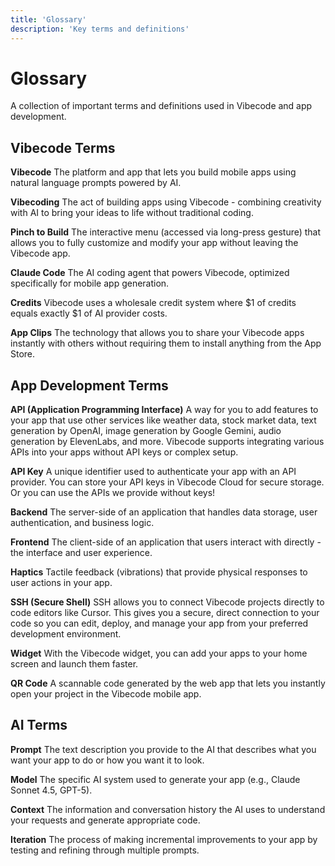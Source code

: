 ```yaml
---
title: 'Glossary'
description: 'Key terms and definitions'
---
```


# Glossary

A collection of important terms and definitions used in Vibecode and app development.

## Vibecode Terms

**Vibecode**
The platform and app that lets you build mobile apps using natural language prompts powered by AI.

**Vibecoding**
The act of building apps using Vibecode - combining creativity with AI to bring your ideas to life without traditional coding.

**Pinch to Build**
The interactive menu (accessed via long-press gesture) that allows you to fully customize and modify your app without leaving the Vibecode app.

**Claude Code**
The AI coding agent that powers Vibecode, optimized specifically for mobile app generation.

**Credits**
Vibecode uses a wholesale credit system where $1 of credits equals exactly $1 of AI provider costs.

**App Clips**
The technology that allows you to share your Vibecode apps instantly with others without requiring them to install anything from the App Store.

## App Development Terms

**API (Application Programming Interface)**
A way for you to add features to your app that use other services like weather data, stock market data, text generation by OpenAI, image generation by Google Gemini, audio generation by ElevenLabs, and more. Vibecode supports integrating various APIs into your apps without API keys or complex setup.

**API Key**
A unique identifier used to authenticate your app with an API provider. You can store your API keys in Vibecode Cloud for secure storage. Or you can use the APIs we provide without keys!

**Backend**
The server-side of an application that handles data storage, user authentication, and business logic.

**Frontend**
The client-side of an application that users interact with directly - the interface and user experience.

**Haptics**
Tactile feedback (vibrations) that provide physical responses to user actions in your app.

**SSH (Secure Shell)**
SSH allows you to connect Vibecode projects directly to code editors like Cursor. This gives you a secure, direct connection to your code so you can edit, deploy, and manage your app from your preferred development environment.

**Widget**
With the Vibecode widget, you can add your apps to your home screen and launch them faster.

**QR Code**
A scannable code generated by the web app that lets you instantly open your project in the Vibecode mobile app.

## AI Terms

**Prompt**
The text description you provide to the AI that describes what you want your app to do or how you want it to look.

**Model**
The specific AI system used to generate your app (e.g., Claude Sonnet 4.5, GPT-5).

**Context**
The information and conversation history the AI uses to understand your requests and generate appropriate code.

**Iteration**
The process of making incremental improvements to your app by testing and refining through multiple prompts.
